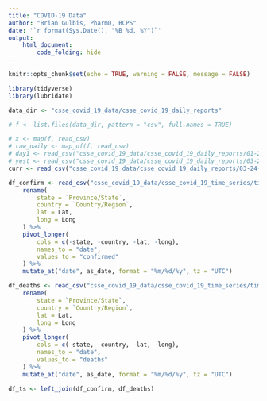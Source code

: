 ```yaml
---
title: "COVID-19 Data"
author: "Brian Gulbis, PharmD, BCPS"
date: '`r format(Sys.Date(), "%B %d, %Y")`'
output: 
    html_document:
        code_folding: hide
---
```


```r
knitr::opts_chunk$set(echo = TRUE, warning = FALSE, message = FALSE)
```

```r
library(tidyverse)
library(lubridate)
```

```r
data_dir <- "csse_covid_19_data/csse_covid_19_daily_reports"

# f <- list.files(data_dir, pattern = "csv", full.names = TRUE)

# x <- map(f, read_csv)
# raw_daily <- map_df(f, read_csv)
# day1 <- read_csv("csse_covid_19_data/csse_covid_19_daily_reports/01-22-2020.csv")
# yest <- read_csv("csse_covid_19_data/csse_covid_19_daily_reports/03-22-2020.csv")
curr <- read_csv("csse_covid_19_data/csse_covid_19_daily_reports/03-24-2020.csv")
```

```r
df_confirm <- read_csv("csse_covid_19_data/csse_covid_19_time_series/time_series_covid19_confirmed_global.csv") %>%
    rename(
        state = `Province/State`,
        country = `Country/Region`,
        lat = Lat,
        long = Long
    ) %>%
    pivot_longer(
        cols = c(-state, -country, -lat, -long), 
        names_to = "date", 
        values_to = "confirmed"
    ) %>%
    mutate_at("date", as_date, format = "%m/%d/%y", tz = "UTC")

df_deaths <- read_csv("csse_covid_19_data/csse_covid_19_time_series/time_series_covid19_deaths_global.csv") %>%
    rename(
        state = `Province/State`,
        country = `Country/Region`,
        lat = Lat,
        long = Long
    ) %>%
    pivot_longer(
        cols = c(-state, -country, -lat, -long), 
        names_to = "date", 
        values_to = "deaths"
    ) %>%
    mutate_at("date", as_date, format = "%m/%d/%y", tz = "UTC")

df_ts <- left_join(df_confirm, df_deaths)
```

```r

```


